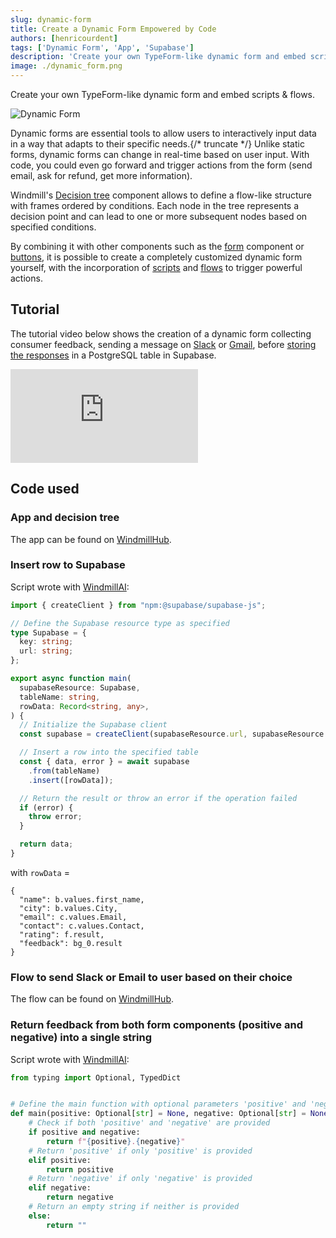 ```yaml
---
slug: dynamic-form
title: Create a Dynamic Form Empowered by Code
authors: [henricourdent]
tags: ['Dynamic Form', 'App', 'Supabase']
description: 'Create your own TypeForm-like dynamic form and embed scripts & flows'
image: ./dynamic_form.png
---
```


Create your own TypeForm-like dynamic form and embed scripts & flows.

![Dynamic Form](./dynamic_form.png "Dynamic Form")

Dynamic forms are essential tools to allow users to interactively input data in a way that adapts to their specific needs.{/* truncate */} Unlike static forms, dynamic forms can change in real-time based on user input. With code, you could even go forward and trigger actions from the form (send email, ask for refund, get more information).

Windmill's [Decision tree](/docs/apps/app_configuration_settings/decision_tree) component allows to define a flow-like structure with frames ordered by conditions. Each node in the tree represents a decision point and can lead to one or more subsequent nodes based on specified conditions.

By combining it with other components such as the [form](/docs/apps/app_configuration_settings/form_input) component or [buttons](/docs/apps/app_configuration_settings/button), it is possible to create a completely customized dynamic form yourself, with the incorporation of [scripts](/docs/script_editor) and [flows](/docs/flows/flow_editor) to trigger powerful actions.

## Tutorial

The tutorial video below shows the creation of a dynamic form collecting consumer feedback, sending a message on [Slack](https://hub.windmill.dev/scripts/slack/1432/send-direct-message-slack) or [Gmail](https://hub.windmill.dev/scripts/gmail/1291/-send-email-gmail), before [storing the responses](#insert-row-to-supabase) in a PostgreSQL table in Supabase.

<iframe
	style={{ aspectRatio: '16/9' }}
	src="https://www.youtube.com/embed/MTGZTO1AduM"
	title="Dynamic Form Tutorial"
	frameBorder="0"
	allow="accelerometer; autoplay; clipboard-write; encrypted-media; gyroscope; picture-in-picture; web-share"
	allowFullScreen
	className="border-2 rounded-lg object-cover w-full dark:border-gray-800"
></iframe>

<br/>

## Code used

### App and decision tree

The app can be found on [WindmillHub](https://hub.windmill.dev/apps/21/dynamic-form-example).

### Insert row to Supabase

Script wrote with [WindmillAI](/docs/core_concepts/ai_generation):

```ts
import { createClient } from "npm:@supabase/supabase-js";

// Define the Supabase resource type as specified
type Supabase = {
  key: string;
  url: string;
};

export async function main(
  supabaseResource: Supabase,
  tableName: string,
  rowData: Record<string, any>,
) {
  // Initialize the Supabase client
  const supabase = createClient(supabaseResource.url, supabaseResource.key);

  // Insert a row into the specified table
  const { data, error } = await supabase
    .from(tableName)
    .insert([rowData]);

  // Return the result or throw an error if the operation failed
  if (error) {
    throw error;
  }

  return data;
}
```

with `rowData` =

```
{
  "name": b.values.first_name,
  "city": b.values.City,
  "email": c.values.Email,
  "contact": c.values.Contact,
  "rating": f.result,
  "feedback": bg_0.result
}
```

### Flow to send Slack or Email to user based on their choice

The flow can be found on [WindmillHub](https://hub.windmill.dev/flows/52/send-slack-or-email-to-user-based-on-their-choice).

### Return feedback from both form components (positive and negative) into a single string

Script wrote with [WindmillAI](/docs/core_concepts/ai_generation):

```py
from typing import Optional, TypedDict


# Define the main function with optional parameters 'positive' and 'negative'
def main(positive: Optional[str] = None, negative: Optional[str] = None) -> str:
    # Check if both 'positive' and 'negative' are provided
    if positive and negative:
        return f"{positive}.{negative}"
    # Return 'positive' if only 'positive' is provided
    elif positive:
        return positive
    # Return 'negative' if only 'negative' is provided
    elif negative:
        return negative
    # Return an empty string if neither is provided
    else:
        return ""
```